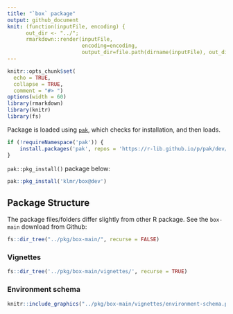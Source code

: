 ```yaml
---
title: "`box` package"
output: github_document
knit: (function(inputFile, encoding) {
      out_dir <- "../";
      rmarkdown::render(inputFile,
                        encoding=encoding,
                        output_dir=file.path(dirname(inputFile), out_dir))})
---
```


```r
knitr::opts_chunk$set(
  echo = TRUE, 
  collapse = TRUE,
  comment = "#> ")
options(width = 60)
library(rmarkdown)
library(knitr)
library(fs)
```

Package is loaded using [`pak`](https://pak.r-lib.org/), which checks for installation, and then loads.

```r
if (!requireNamespace('pak')) {
    install.packages('pak', repos = 'https://r-lib.github.io/p/pak/dev/')
}
```

`pak::pkg_install()` package below:

```r
pak::pkg_install('klmr/box@dev')
```

## Package Structure

The package files/folders differ slightly from other R package. See the `box-main` download from Github:

```r
fs::dir_tree("../pkg/box-main/", recurse = FALSE)
```

### Vignettes

```r
fs::dir_tree('../pkg/box-main/vignettes/', recurse = TRUE) 
```

### Environment schema 

```r
knitr::include_graphics("../pkg/box-main/vignettes/environment-schema.png")
```

